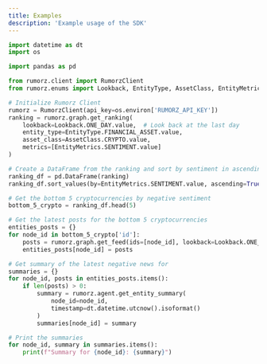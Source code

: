 ```yaml
---
title: Examples
description: 'Example usage of the SDK'
---
```


```python
import datetime as dt
import os

import pandas as pd

from rumorz.client import RumorzClient
from rumorz.enums import Lookback, EntityType, AssetClass, EntityMetrics

# Initialize Rumorz Client
rumorz = RumorzClient(api_key=os.environ['RUMORZ_API_KEY'])
ranking = rumorz.graph.get_ranking(
    lookback=Lookback.ONE_DAY.value,  # Look back at the last day
    entity_type=EntityType.FINANCIAL_ASSET.value,
    asset_class=AssetClass.CRYPTO.value,
    metrics=[EntityMetrics.SENTIMENT.value]
)

# Create a DataFrame from the ranking and sort by sentiment in ascending order
ranking_df = pd.DataFrame(ranking)
ranking_df.sort_values(by=EntityMetrics.SENTIMENT.value, ascending=True, inplace=True)

# Get the bottom 5 cryptocurrencies by negative sentiment
bottom_5_crypto = ranking_df.head(5)

# Get the latest posts for the bottom 5 cryptocurrencies
entities_posts = {}
for node_id in bottom_5_crypto['id']:
    posts = rumorz.graph.get_feed(ids=[node_id], lookback=Lookback.ONE_DAY.value, limit=1)
    entities_posts[node_id] = posts

# Get summary of the latest negative news for
summaries = {}
for node_id, posts in entities_posts.items():
    if len(posts) > 0:
        summary = rumorz.agent.get_entity_summary(
            node_id=node_id,
            timestamp=dt.datetime.utcnow().isoformat()
        )
        summaries[node_id] = summary

# Print the summaries
for node_id, summary in summaries.items():
    print(f"Summary for {node_id}: {summary}")

```